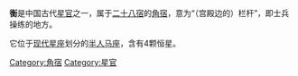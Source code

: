 '''衡'''是中国古代[[星官|星官]]之一，属于[[二十八宿|二十八宿]]的[[角宿|角宿]]，意为“（宫殿边的）栏杆”，即士兵操练的地方。

它位于[[星座列表|现代星座]]划分的[[半人马座|半人马座]]，含有4颗恒星。

[[Category:角宿|Category:角宿]]
[[Category:星官|Category:星官]]